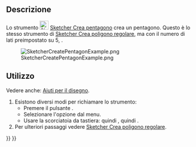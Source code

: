 <languages/>

{{Docnav/it
|[[Sketcher_CreateSquare/it|Quadrato]]
|[[Sketcher_CreateHexagon/it|Esagono]]
|[[Sketcher_Workbench/it|Sketcher]]
|IconL=Sketcher_CreateSquare.svg
|IconR=Sketcher_CreateHexagon.svg
|IconC=Workbench_Sketcher.svg
}}

{{GuiCommand/it
|Name=Sketcher CreatePentagon
|Name/it=Sketcher Crea pentagono
|MenuLocation=Schizzo → Geometrie Sketcher → Crea pentagono
|Workbenches=[[Sketcher_Workbench/it|Sketcher]]
|Shortcut={{KEY|G}} {{KEY|P}} {{KEY|5}}
|Version=0.15
|SeeAlso=[[Sketcher_CreateRegularPolygon/it|Sketcher Crea poligono regolare]]
}}

<span id="Description"></span>
==Descrizione==

Lo strumento [[Image:Sketcher_CreatePentagon.svg|24px]] [[Sketcher_CreatePentagon/it|Sketcher Crea pentagono]] crea un pentagono. Questo è lo stesso strumento di [[Sketcher_CreateRegularPolygon/it|Sketcher Crea poligono regolare]], ma con il numero di lati preimpostato su 5, {{Version/it|1.0}}.

[[Image:SketcherCreatePentagonExample.png‎]]

<span id="Usage"></span>
==Utilizzo==

Vedere anche: [[Sketcher_Workbench/it#Drawing_aids|Aiuti per il disegno]].

# Esistono diversi modi per richiamare lo strumento:
#* Premere il pulsante {{Button|[[Image:Sketcher_CreatePentagon.svg|16px]] [[Sketcher_CreatePentagon/it|Pentagono]]}}.
#* Selezionare l'opzione {{MenuCommand|Schizzo → Geometrie Sketcher → [[Image:Sketcher_CreatePentagon.svg|16px]] Pentagono}} dal menu.
#* Usare la scorciatoia da tastiera: {{KEY|G}} quindi {{KEY|P}}, quindi {{KEY|5}}.
# Per ulteriori passaggi vedere [[Sketcher_CreateRegularPolygon/it#Usage|Sketcher Crea poligono regolare]].


{{Docnav/it
|[[Sketcher_CreateSquare/it|Quadrato]]
|[[Sketcher_CreateHexagon/it|Esagono]]
|[[Sketcher_Workbench/it|Sketcher]]
|IconL=Sketcher_CreateSquare.svg
|IconR=Sketcher_CreateHexagon.svg
|IconC=Workbench_Sketcher.svg
}}

{{Sketcher Tools navi{{#translation:}}}}
{{Userdocnavi{{#translation:}}}}
